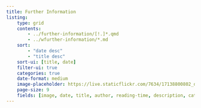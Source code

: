 ```yaml
---
title: Further Information
listing:
    type: grid
    contents:
        - ../further-information/[!.]*.qmd
        - ../wfurther-information/*.md
    sort:
        - "date desc"
        - "title desc"
    sort-ui: [title, date]
    filter-ui: true
    categories: true
    date-format: medium
    image-placeholder: https://live.staticflickr.com/7634/17138800802_d004933111_k.jpg # creative commons license
    page-size: 9
    fields: [image, date, title, author, reading-time, description, categories]
---
```

